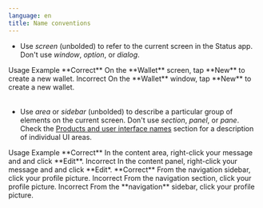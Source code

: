 ```yaml
---
language: en
title: Name conventions
---
```


- Use *screen* (unbolded) to refer to the current screen in the Status app. Don't use *window*, *option*, or *dialog*.

<Table>
  <TableHead>
    <TableHeader>Usage</TableHeader>
    <TableHeader>Example</TableHeader>
  </TableHead>
  <TableContent>
    <TableRow>
      <TableCell>**Correct**</TableCell>
      <TableCell>On the **Wallet** screen, tap **New** to create a new wallet. </TableCell>
    </TableRow>
    <TableRow>
      <TableCell>Incorrect</TableCell>
      <TableCell>On the **Wallet** window, tap **New** to create a new wallet.</TableCell>
    </TableRow>
  </TableContent>
</Table>

- Use *area* or *sidebar* (unbolded) to describe a particular group of elements on the current screen. Don't use *section*, *panel*, or *pane*. Check the [Products and user interface names](#product-and-user-interface-names) section for a description of individual UI areas.

<Table>
  <TableHead>
    <TableHeader>Usage</TableHeader>
    <TableHeader>Example</TableHeader>
  </TableHead>
  <TableContent>
    <TableRow>
      <TableCell>**Correct**</TableCell>
      <TableCell>In the content area, right-click your message and and click **Edit**.</TableCell>
    </TableRow>
    <TableRow>
      <TableCell>Incorrect</TableCell>
      <TableCell>In the content panel, right-click your message and and click **Edit*.</TableCell>
    </TableRow>
    <TableRow>
      <TableCell>**Correct**</TableCell>
      <TableCell>From the navigation sidebar, click your profile picture.</TableCell>
    </TableRow>
    <TableRow>
      <TableCell>Incorrect</TableCell>
      <TableCell>From the navigation section, click your profile picture.</TableCell>
    </TableRow>
    <TableRow>
      <TableCell>Incorrect</TableCell>
      <TableCell>From the **navigation** sidebar, click your profile picture.</TableCell>
    </TableRow>
  </TableContent>
</Table>